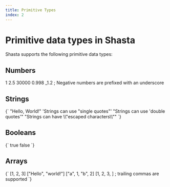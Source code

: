 ```yaml
---
title: Primitive Types
index: 2
---
```



# Primitive data types in Shasta

Shasta supports the following primitive data types:

## Numbers

<CodeBlock language="shasta">

1
2.5
30000
0.998
\_1.2 ; Negative numbers are prefixed with an underscore

</CodeBlock>

## Strings

<CodeBlock language="shasta">
  {`
"Hello, World!"
'Strings can use "single quotes"'
"Strings can use 'double quotes'"
"Strings can have \\"escaped characters\\""
`}
</CodeBlock>

## Booleans

<CodeBlock language="shasta">
  {`
true
false
`}
</CodeBlock>

## Arrays

<CodeBlock language="shasta">
  {`
[1, 2, 3]
["Hello", "world!"]
["a", 1, "b", 2]
[1, 2, 3, ] ; trailing commas are supported
`}
</CodeBlock>
